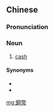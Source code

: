 {{also|铜币}}
==Chinese==
{{zh-forms|s=铜币}}

===Pronunciation===
{{zh-pron
|m=tóngbì
|cat=n
}}

===Noun===
{{zh-noun}}

# [[cash]] {{gloss|low-denomination coin formerly used in China and India}}

====Synonyms====
* {{zh-l|方孔錢}}
* {{zh-l|銅錢}}

[[mg:銅幣]]